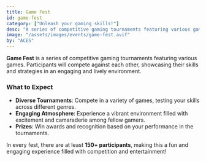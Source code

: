 ```yaml
---
title: Game Fest
id: game-fest
category: ["Unleash your gaming skills!"]
desc: "A series of competitive gaming tournaments featuring various games. Participants will compete against each other, showcasing their skills and strategies in an engaging environment."
image: "/assets/images/events/game-fest.avif"
by: "ACES"
---
```


**Game Fest** is a series of competitive gaming tournaments featuring various games. Participants will compete against each other, showcasing their skills and strategies in an engaging and lively environment.

### What to Expect

- **Diverse Tournaments**: Compete in a variety of games, testing your skills across different genres.
- **Engaging Atmosphere**: Experience a vibrant environment filled with excitement and camaraderie among fellow gamers.
- **Prizes**: Win awards and recognition based on your performance in the tournaments.

In every fest, there are at least **150+ participants**, making this a fun and engaging experience filled with competition and entertainment!
